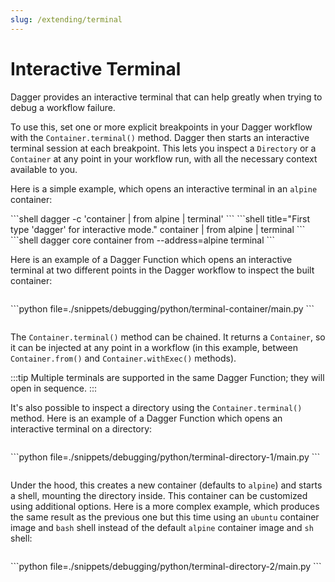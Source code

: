 ```yaml
---
slug: /extending/terminal
---
```


# Interactive Terminal

Dagger provides an interactive terminal that can help greatly when trying to debug a workflow failure.

To use this, set one or more explicit breakpoints in your Dagger workflow with the `Container.terminal()` method. Dagger then starts an interactive terminal session at each breakpoint. This lets you inspect a `Directory` or a `Container` at any point in your workflow run, with all the necessary context available to you.

Here is a simple example, which opens an interactive terminal in an `alpine` container:

<Tabs groupId="shell">
<TabItem value="System shell">
```shell
dagger -c 'container | from alpine | terminal'
```
</TabItem>
<TabItem value="Dagger Shell">
```shell title="First type 'dagger' for interactive mode."
container | from alpine | terminal
```
</TabItem>
<TabItem value="Dagger CLI">
```shell
dagger core container from --address=alpine terminal
```
</TabItem>
</Tabs>

Here is an example of a Dagger Function which opens an interactive terminal at two different points in the Dagger workflow to inspect the built container:

<Tabs groupId="language" queryString="sdk">
<TabItem value="go" label="Go">

```go file=./snippets/debugging/go/terminal-container/main.go
```

</TabItem>
<TabItem value="python" label="Python">
```python file=./snippets/debugging/python/terminal-container/main.py
```

</TabItem>
<TabItem value="typescript" label="TypeScript">

```typescript file=./snippets/debugging/typescript/terminal-container/index.ts
```

</TabItem>
</Tabs>

The `Container.terminal()` method can be chained. It returns a `Container`, so it can be injected at any point in a workflow (in this example, between `Container.from()` and `Container.withExec()` methods).

:::tip
Multiple terminals are supported in the same Dagger Function; they will open in sequence.
:::

It's also possible to inspect a directory using the `Container.terminal()` method. Here is an example of a Dagger Function which opens an interactive terminal on a directory:

<Tabs groupId="language" queryString="sdk">
<TabItem value="go" label="Go">

```go file=./snippets/debugging/go/terminal-directory-1/main.go
```

</TabItem>
<TabItem value="python" label="Python">
```python file=./snippets/debugging/python/terminal-directory-1/main.py
```

</TabItem>
<TabItem value="typescript" label="TypeScript">

```typescript file=./snippets/debugging/typescript/terminal-directory-1/index.ts
```

</TabItem>
</Tabs>

Under the hood, this creates a new container (defaults to `alpine`) and starts a shell, mounting the directory inside. This container can be customized using additional options. Here is a more complex example, which produces the same result as the previous one but this time using an `ubuntu` container image and `bash` shell instead of the default `alpine` container image and `sh` shell:

<Tabs groupId="language" queryString="sdk">
<TabItem value="go" label="Go">

```go file=./snippets/debugging/go/terminal-directory-2/main.go
```

</TabItem>
<TabItem value="python" label="Python">
```python file=./snippets/debugging/python/terminal-directory-2/main.py
```

</TabItem>
<TabItem value="typescript" label="TypeScript">

```typescript file=./snippets/debugging/typescript/terminal-directory-2/index.ts
```

</TabItem>
</Tabs>
